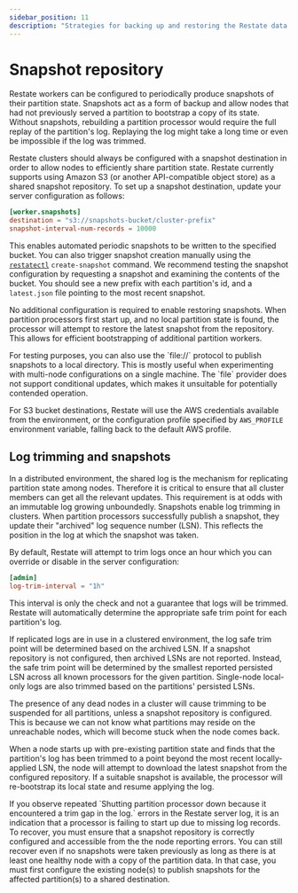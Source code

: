 ```yaml
---
sidebar_position: 11
description: "Strategies for backing up and restoring the Restate data store"
---
```



# Snapshot repository

Restate workers can be configured to periodically produce snapshots of their partition state. Snapshots act as a form of backup and allow nodes that had not previously served a partition to bootstrap a copy of its state. Without snapshots, rebuilding a partition processor would require the full replay of the partition's log. Replaying the log might take a long time or even be impossible if the log was trimmed.

Restate clusters should always be configured with a snapshot destination in order to allow nodes to efficiently share partition state. Restate currently supports using Amazon S3 (or another API-compatible object store) as a shared snapshot repository. To set up a snapshot destination, update your server configuration as follows:

```toml
[worker.snapshots]
destination = "s3://snapshots-bucket/cluster-prefix"
snapshot-interval-num-records = 10000
```

This enables automated periodic snapshots to be written to the specified bucket. You can also trigger snapshot creation manually using the [`restatectl`](/operate/control) `create-snapshot` command. We recommend testing the snapshot configuration by requesting a snapshot and examining the contents of the bucket. You should see a new prefix with each partition's id, and a `latest.json` file pointing to the most recent snapshot.

No additional configuration is required to enable restoring snapshots. When partition processors first start up, and no local partition state is found, the processor will attempt to restore the latest snapshot from the repository. This allows for efficient bootstrapping of additional partition workers.

<Admonition type="note" title="Experimenting with snapshots without an object store">
    For testing purposes, you can also use the `file://` protocol to publish snapshots to a local directory. This is mostly useful when experimenting with multi-node configurations on a single machine. The `file` provider does not support conditional updates, which makes it unsuitable for potentially contended operation.
</Admonition>

For S3 bucket destinations, Restate will use the AWS credentials available from the environment, or the configuration profile specified by `AWS_PROFILE` environment variable, falling back to the default AWS profile.

## Log trimming and snapshots

In a distributed environment, the shared log is the mechanism for replicating partition state among nodes. Therefore it is critical to ensure that all cluster members can get all the relevant updates. This requirement is at odds with an immutable log growing unboundedly. Snapshots enable log trimming in clusters. When partition processors successfully publish a snapshot, they update their "archived" log sequence number (LSN). This reflects the position in the log at which the snapshot was taken.

By default, Restate will attempt to trim logs once an hour which you can override or disable in the server configuration:

```toml
[admin]
log-trim-interval = "1h"
```

This interval is only the check and not a guarantee that logs will be trimmed. Restate will automatically determine the appropriate safe trim point for each partition's log.

If replicated logs are in use in a clustered environment, the log safe trim point will be determined based on the archived LSN. If a snapshot repository is not configured, then archived LSNs are not reported. Instead, the safe trim point will be determined by the smallest reported persisted LSN across all known processors for the given partition. Single-node local-only logs are also trimmed based on the partitions' persisted LSNs.

The presence of any dead nodes in a cluster will cause trimming to be suspended for all partitions, unless a snapshot repository is configured. This is because we can not know what partitions may reside on the unreachable nodes, which will become stuck when the node comes back.

When a node starts up with pre-existing partition state and finds that the partition's log has been trimmed to a point beyond the most recent locally-applied LSN, the node will attempt to download the latest snapshot from the configured repository. If a suitable snapshot is available, the processor will re-bootstrap its local state and resume applying the log.

<Admonition type="note" title="Handling log trim gap errors">
    If you observe repeated `Shutting partition processor down because it encountered a trim gap in the log.` errors in the Restate server log, it is an indication that a processor is failing to start up due to missing log records. To recover, you must ensure that a snapshot repository is correctly configured and accessible from the the node reporting errors. You can still recover even if no snapshots were taken previously as long as there is at least one healthy node with a copy of the partition data. In that case, you must first configure the existing node(s) to publish snapshots for the affected partition(s) to a shared destination.
</Admonition>
